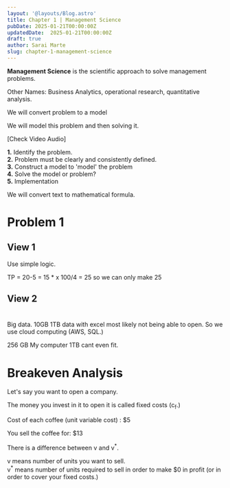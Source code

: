 ```yaml
---
layout: '@layouts/Blog.astro'
title: Chapter 1 | Management Science
pubDate: 2025-01-21T00:00:00Z 
updatedDate:  2025-01-21T00:00:00Z 
draft: true
author: Sarai Marte
slug: chapter-1-management-science
---
```


**Management Science** is the scientific approach to solve management problems.

Other Names: Business Analytics, operational research, quantitative analysis. 

We will convert problem to a model 

We will model this problem and then solving it. 

[Check Video Audio]

**1.** Identify the problem.   
**2.** Problem must be clearly and consistently defined.   
**3.** Construct a model to 'model' the problem   
**4.** Solve the model or problem?   
**5.** Implementation  

We will convert text to mathematical formula. 

# Problem 1

## View 1
Use simple logic.

TP = 20-5 = 15 * x
100/4 = 25 so we can only make 25 

## View 2

# 
Big data.
10GB 1TB data with excel most likely not being able to open.
So we use cloud computing (AWS, SQL.)

256 GB My computer  1TB cant even fit. 

# Breakeven Analysis 

Let's say you want to open a company. 

The money you invest in it to open it is called fixed costs (c<sub>f</sub>.)

Cost of each coffee (unit variable cost) : $5 

You sell the coffee for: $13

There is a difference between v and v<sup>*</sup>. 

v means number of units you want to sell.   
 v<sup>*</sup> means number of units required to sell in order to make $0 in profit (or in order to cover your fixed costs.)  

